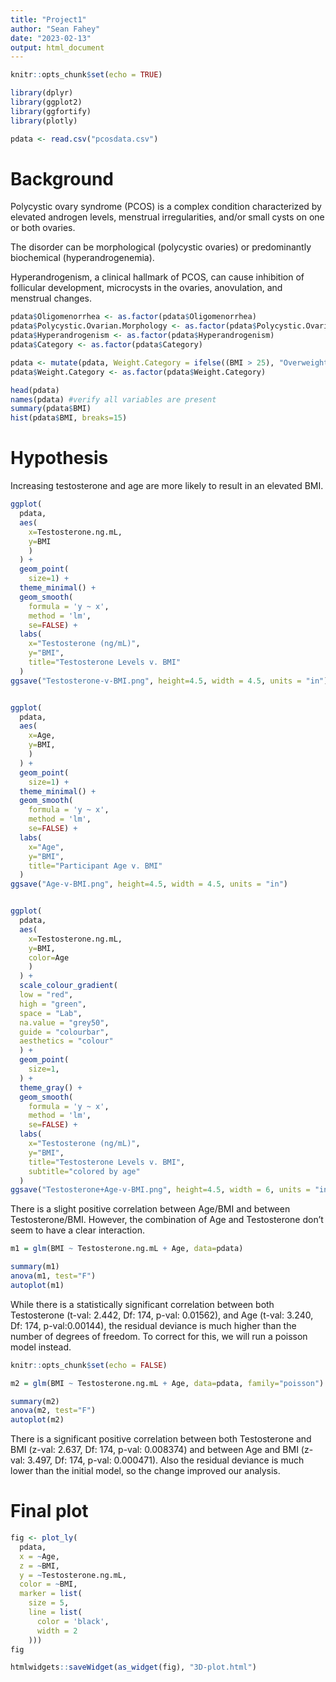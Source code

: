 ```yaml
---
title: "Project1"
author: "Sean Fahey"
date: "2023-02-13"
output: html_document
---
```


```r
knitr::opts_chunk$set(echo = TRUE)

library(dplyr)
library(ggplot2)
library(ggfortify)
library(plotly)

pdata <- read.csv("pcosdata.csv")

```

# Background
Polycystic ovary syndrome (PCOS) is a complex condition characterized by elevated androgen levels, menstrual irregularities, and/or small cysts on one or both ovaries.

The disorder can be morphological (polycystic ovaries) or predominantly biochemical (hyperandrogenemia). 

Hyperandrogenism, a clinical hallmark of PCOS, can cause inhibition of follicular development, microcysts in the ovaries, anovulation, and menstrual changes.

```r
pdata$Oligomenorrhea <- as.factor(pdata$Oligomenorrhea)
pdata$Polycystic.Ovarian.Morphology <- as.factor(pdata$Polycystic.Ovarian.Morphology)
pdata$Hyperandrogenism <- as.factor(pdata$Hyperandrogenism)
pdata$Category <- as.factor(pdata$Category)

pdata <- mutate(pdata, Weight.Category = ifelse((BMI > 25), "Overweight", "Healthy/Low"))
pdata$Weight.Category <- as.factor(pdata$Weight.Category)

head(pdata)
names(pdata) #verify all variables are present
summary(pdata$BMI)
hist(pdata$BMI, breaks=15)
```
# Hypothesis
Increasing testosterone and age are more likely to result in an elevated BMI. 

```r
ggplot(
  pdata,
  aes(
    x=Testosterone.ng.mL,
    y=BMI
    )
  ) + 
  geom_point(
    size=1) + 
  theme_minimal() +
  geom_smooth(
    formula = 'y ~ x',
    method = 'lm',
    se=FALSE) +
  labs(
    x="Testosterone (ng/mL)",
    y="BMI",
    title="Testosterone Levels v. BMI"
  )
ggsave("Testosterone-v-BMI.png", height=4.5, width = 4.5, units = "in")


ggplot(
  pdata,
  aes(
    x=Age,
    y=BMI,
    )
  ) + 
  geom_point(
    size=1) + 
  theme_minimal() +
  geom_smooth(
    formula = 'y ~ x',
    method = 'lm',
    se=FALSE) +
  labs(
    x="Age",
    y="BMI",
    title="Participant Age v. BMI"
  )
ggsave("Age-v-BMI.png", height=4.5, width = 4.5, units = "in")


ggplot(
  pdata,
  aes(
    x=Testosterone.ng.mL,
    y=BMI,
    color=Age
    )
  ) + 
  scale_colour_gradient(
  low = "red",
  high = "green",
  space = "Lab",
  na.value = "grey50",
  guide = "colourbar",
  aesthetics = "colour"
  ) +
  geom_point(
    size=1,
  ) + 
  theme_gray() +
  geom_smooth(
    formula = 'y ~ x',
    method = 'lm',
    se=FALSE) +
  labs(
    x="Testosterone (ng/mL)",
    y="BMI",
    title="Testosterone Levels v. BMI",
    subtitle="colored by age"
  )
ggsave("Testosterone+Age-v-BMI.png", height=4.5, width = 6, units = "in")

```

There is a slight positive correlation between Age/BMI and between Testosterone/BMI. However, the combination of Age and Testosterone don't seem to have a clear interaction.

```r
m1 = glm(BMI ~ Testosterone.ng.mL + Age, data=pdata)
```

```r
summary(m1)
anova(m1, test="F")
autoplot(m1)

```

While there is a statistically significant correlation between both Testosterone (t-val: 2.442, Df: 174, p-val: 0.01562), and Age (t-val: 3.240, Df: 174, p-val:0.00144), the residual deviance is much higher than the number of degrees of freedom. To correct for this, we will run a poisson model instead.

```r
knitr::opts_chunk$set(echo = FALSE)

m2 = glm(BMI ~ Testosterone.ng.mL + Age, data=pdata, family="poisson")
```

```r
summary(m2)
anova(m2, test="F")
autoplot(m2)
```

There is a significant positive correlation between both Testosterone and BMI (z-val: 2.637, Df: 174, p-val: 0.008374) and between Age and BMI (z-val: 3.497, Df: 174, p-val: 0.000471). Also the residual deviance is much lower than the initial model, so the change improved our analysis.

# Final plot

```r
fig <- plot_ly(
  pdata, 
  x = ~Age, 
  z = ~BMI, 
  y = ~Testosterone.ng.mL, 
  color = ~BMI,
  marker = list(
    size = 5,
    line = list(
      color = 'black',
      width = 2
    )))
fig

htmlwidgets::saveWidget(as_widget(fig), "3D-plot.html")
```


